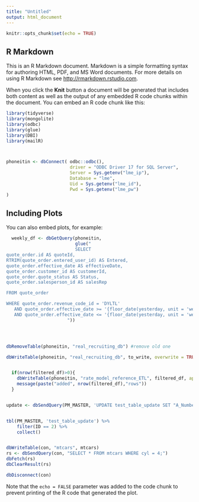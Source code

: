 ```yaml
---
title: "Untitled"
output: html_document
---
```


```r
knitr::opts_chunk$set(echo = TRUE)
```

## R Markdown

This is an R Markdown document. Markdown is a simple formatting syntax for authoring HTML, PDF, and MS Word documents. For more details on using R Markdown see <http://rmarkdown.rstudio.com>.

When you click the **Knit** button a document will be generated that includes both content as well as the output of any embedded R code chunks within the document. You can embed an R code chunk like this:

```r
library(tidyverse)
library(mongolite)
library(odbc)
library(glue)
library(DBI)
library(mailR)



phoneitin <- dbConnect( odbc::odbc(),
                        driver = "ODBC Driver 17 for SQL Server",
                        Server = Sys.getenv("lme_ip"),
                        Database = "lme",
                        Uid = Sys.getenv("lme_id"),
                        Pwd = Sys.getenv("lme_pw") 
)
```

## Including Plots

You can also embed plots, for example:

```r

  weekly_df <- dbGetQuery(phoneitin,
                          glue("
                          SELECT 
quote_order.id AS quoteId,
RTRIM(quote_order.entered_user_id) AS Entered,
quote_order.effective_date AS effectiveDate,
quote_order.customer_id AS customerId,
quote_order.quote_status AS Status,
quote_order.salesperson_id AS salesRep

FROM quote_order

WHERE quote_order.revenue_code_id = 'DYLTL'
   AND quote_order.effective_date >= '{floor_date(yesterday, unit = 'week') - 7} 00:00:00' 
   AND quote_order.effective_date <= '{floor_date(yesterday, unit = 'week') - 1} 23:59:59' 
                       ")) 




dbRemoveTable(phoneitin, "real_recruiting_db") #remove old one

dbWriteTable(phoneitin, "real_recruiting_db", to_write, overwrite = TRUE)


  if(nrow(filtered_df)>0){
    dbWriteTable(phoneitin, "rate_model_reference_ETL", filtered_df, append = TRUE, overwrite =FALSE)
    message(paste("added", nrow(filtered_df),"rows"))
  }


update <- dbSendQuery(PM_MASTER, 'UPDATE test_table_update SET "A_Number"=?  WHERE ID=?')


tbl(PM_MASTER, 'test_table_update') %>% 
    filter(ID == 2) %>% 
    collect()


dbWriteTable(con, "mtcars", mtcars)
rs <- dbSendQuery(con, "SELECT * FROM mtcars WHERE cyl = 4;")
dbFetch(rs)
dbClearResult(rs)

dbDisconnect(con)


```

Note that the `echo = FALSE` parameter was added to the code chunk to prevent printing of the R code that generated the plot.

